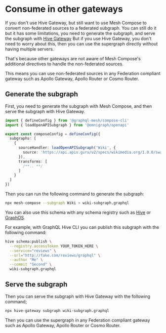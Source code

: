 
# Consume in other gateways

If you don't use Hive Gateway, but still want to use Mesh Compose to convert non-federated sources
to a federated subgraph. You can still do it but it has some limitations, you need to generate the
subgraph, and serve the subgraph with [Hive Gateway](/v1/serve) But if you use Hive Gateway, you
don't need to worry about this, then you can use the supergraph directly without having multiple
servers.

That's because other gateways are not aware of Mesh Compose's additional directives to handle the
non-federated sources.

This means you can use non-federated sources in any Federation compliant gateway such as Apollo
Gateway, Apollo Router or Cosmo Router.

## Generate the subgraph

First, you need to generate the subgraph with Mesh Compose, and then serve the subgraph with Hive
Gateway.

```ts filename="mesh.config.ts"
import { defineConfig } from '@graphql-mesh/compose-cli'
import { loadOpenAPISubgraph } from '@omnigraph/openapi'

export const composeConfig = defineConfig({
  subgraphs: [
    {
      sourceHandler: loadOpenAPISubgraph('Wiki', {
        source: 'https://api.apis.guru/v2/specs/wikimedia.org/1.0.0/swagger.yaml'
      }),
      transforms: [
        /**.. **/
      ]
    }
  ]
})
```

Then you can run the following command to generate the subgraph:

```sh
npx mesh-compose --subgraph Wiki > wiki-subgraph.graphql
```

You can also use this schema with any schema registry such as [Hive](/v1/serve/schema-registry/hive)
or [GraphOS](/v1/serve/schema-registry/graphos).

<Callout>
For example, with GraphQL Hive CLI you can publish this subgraph with the following command:

```sh
hive schema:publish \
  --registry.accessToken YOUR_TOKEN_HERE \
  --service="reviews" \
  --url="http://fake.com/reviews/graphql" \
  --author "Me" \
  --commit "Second" \
  wiki-subgraph.graphql
```

</Callout>

## Serve the subgraph

Then you can serve the subgraph with Hive Gateway with the following command;

```sh
npx hive-gateway subgraph wiki-subgraph.graphql
```

Then you can use the supergraph in any Federation compliant gateway such as Apollo Gateway, Apollo
Router or Cosmo Router.
